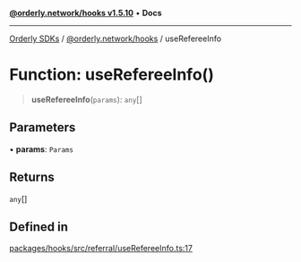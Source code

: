 [**@orderly.network/hooks v1.5.10**](/sdks/tech-doc/@orderly.network/hooks/README) • **Docs**

***

[Orderly SDKs](/sdks/tech-doc/packages) / [@orderly.network/hooks](/sdks/tech-doc/@orderly.network/hooks/README) / useRefereeInfo

# Function: useRefereeInfo()

> **useRefereeInfo**(`params`): `any`[]

## Parameters

• **params**: `Params`

## Returns

`any`[]

## Defined in

[packages/hooks/src/referral/useRefereeInfo.ts:17](https://github.com/OrderlyNetwork/js-sdk/blob/554ae704783e3b83c40bb234a899e8f02987d9b6/packages/hooks/src/referral/useRefereeInfo.ts#L17)
